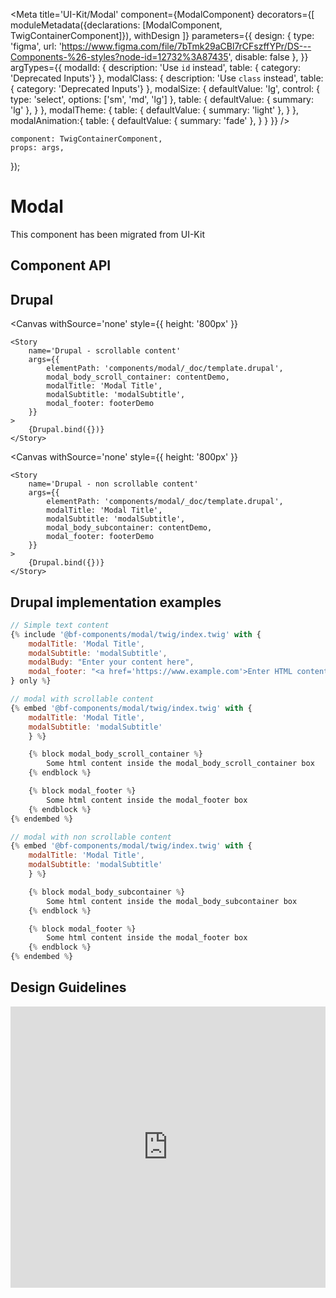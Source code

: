 
<Meta
    title='UI-Kit/Modal'
    component={ModalComponent}
    decorators={[
        moduleMetadata({declarations: [ModalComponent, TwigContainerComponent]}),
        withDesign
    ]}
    parameters={{
        design: {
            type: 'figma',
            url: 'https://www.figma.com/file/7bTmk29aCBl7rCFszffYPr/DS---Components-%26-styles?node-id=12732%3A87435',
            disable: false
        },
    }}
    argTypes={{
        modalId: {
            description: 'Use `id` instead',
            table: { category: 'Deprecated Inputs'}
        },
        modalClass: {
            description: 'Use `class` instead',
            table: { category: 'Deprecated Inputs'}
        },
        modalSize: {
            defaultValue: 'lg',
            control: {
                type: 'select',
                options: ['sm', 'md', 'lg']
            },
            table: {
                defaultValue: { summary: 'lg' },
            }
        },
        modalTheme: {
            table: {
                defaultValue: { summary: 'light' },
            }
        },
        modalAnimation:{
            table: {
                defaultValue: { summary: 'fade' },
            }
        }
    }}
/>

    component: TwigContainerComponent,
    props: args,
});


# Modal
This component has been migrated from UI-Kit

## Component API

<ArgsTable of={ModalComponent}/>


## Drupal

<Canvas withSource='none'
        style={{ height: '800px' }}
>
    <Story
        name='Drupal - scrollable content'
        args={{
            elementPath: 'components/modal/_doc/template.drupal',
            modal_body_scroll_container: contentDemo,
            modalTitle: 'Modal Title',
            modalSubtitle: 'modalSubtitle',
            modal_footer: footerDemo
        }}
    >
        {Drupal.bind({})}
    </Story>
</Canvas>

<Canvas withSource='none'
        style={{ height: '800px' }}
>
    <Story
        name='Drupal - non scrollable content'
        args={{
            elementPath: 'components/modal/_doc/template.drupal',
            modalTitle: 'Modal Title',
            modalSubtitle: 'modalSubtitle',
            modal_body_subcontainer: contentDemo,
            modal_footer: footerDemo
        }}
    >
        {Drupal.bind({})}
    </Story>
</Canvas>

## Drupal implementation examples

```jsx
// Simple text content
{% include '@bf-components/modal/twig/index.twig' with {
    modalTitle: 'Modal Title',
    modalSubtitle: 'modalSubtitle',
    modalBudy: "Enter your content here",
    modal_footer: "<a href='https://www.example.com'>Enter HTML content for the modal footer here</a>"
} only %}

// modal with scrollable content
{% embed '@bf-components/modal/twig/index.twig' with {
    modalTitle: 'Modal Title',
    modalSubtitle: 'modalSubtitle'
    } %}

    {% block modal_body_scroll_container %}
        Some html content inside the modal_body_scroll_container box
    {% endblock %}

    {% block modal_footer %}
        Some html content inside the modal_footer box
    {% endblock %}
{% endembed %}

// modal with non scrollable content
{% embed '@bf-components/modal/twig/index.twig' with {
    modalTitle: 'Modal Title',
    modalSubtitle: 'modalSubtitle'
    } %}

    {% block modal_body_subcontainer %}
        Some html content inside the modal_body_subcontainer box
    {% endblock %}

    {% block modal_footer %}
        Some html content inside the modal_footer box
    {% endblock %}
{% endembed %}
```

## Design Guidelines

<iframe width='100%' height='450'
        src='https://www.figma.com/embed?embed_host=share&url=https%3A%2F%2Fwww.figma.com%2Ffile%2F7bTmk29aCBl7rCFszffYPr%2FDS---Components-%2526-styles%3Fnode-id%3D12732%253A87435%0A'
        frameBorder='0' allowFullScreen></iframe>